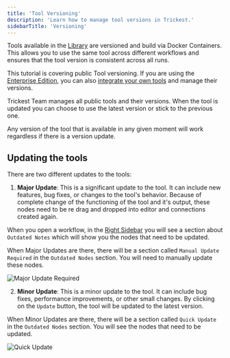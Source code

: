 ```yaml
---
title: 'Tool Versioning'
description: 'Learn how to manage tool versions in Trickest.'
sidebarTitle: 'Versioning'
---
```


Tools available in the [Library](../../user-guides/concepts/nodes/introduction#library) are versioned and build via Docker Containers. This allows you to use the same tool across different workflows and ensures that the tool version is consistent across all runs.

<Tip>This tutorial is covering public Tool versioning. If you are using the [Enterprise Edition](https://trickest.com/pricing), you can also [integrate your own tools](private-tools) and manage their versions.</Tip>

Trickest Team manages all public tools and their versions. When the tool is updated you can choose to use the latest version or stick to the previous one.

<Info> Any version of the tool that is available in any given moment will work regardless if there is a version update.</Info>


## Updating the tools

There are two different updates to the tools:

1. **Major Update**: This is a significant update to the tool. It can include new features, bug fixes, or changes to the tool's behavior. Because of complete change of the functioning of the tool and it's output, these nodes need to be re drag and dropped into editor and connections created again.

When you open a workflow, in the [Right Sidebar](../..//user-guides/concepts/workflows/introduction#right-sidebar) you will see a section about `Outdated Notes` which will show you the nodes that need to be updated.

When Major Updates are there, there will be a section called `Manual Update Required` in the `Outdated Nodes` section. You will need to manually update these nodes.

<Frame>
    <img src="/images/tutorials/nodes-manual-update.png" alt="Major Update Required" />
</Frame>

2. **Minor Update**: This is a minor update to the tool. It can include bug fixes, performance improvements, or other small changes. By clicking on the `Update` button, the tool will be updated to the latest version.

When Minor Updates are there, there will be a section called `Quick Update` in the `Outdated Nodes` section. You will see the nodes that need to be updated.

<Frame>
    <img src="/images/tutorials/tutorials-quick-update.gif" alt="Quick Update" />
</Frame>
